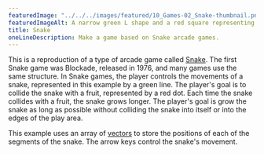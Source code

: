 ---
featuredImage: "../../../images/featured/10_Games-02_Snake-thumbnail.png"
featuredImageAlt: A narrow green L shape and a red square representing the snake and fruit in the arcade game Snake.
title: Snake
oneLineDescription: Make a game based on Snake arcade games.
---

This is a reproduction of a type of arcade game called
<a href="https://en.wikipedia.org/wiki/Snake_(video_game_genre)" target="_blank">Snake</a>.
The first Snake game was Blockade, released in 1976, and many
games use the same structure. In Snake games, the player controls
the movements of a snake, represented in this example by a green
line. The player's goal is to collide the snake with a fruit,
represented by a red dot. Each time the snake collides with a fruit,
the snake grows longer. The player's goal is grow the snake as long
as possible without colliding the snake into itself or into the edges
of the play area.

This example uses an array of
<a href="https://p5js.org/reference/#/p5.Vector" target="_blank">vectors</a>
to store the positions of each of the segments of the snake. The arrow
keys control the snake's movement.